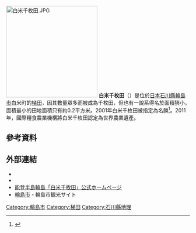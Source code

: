 [[File:白米千枚田.JPG|250px]]
'''白米千枚田'''（{{lang-ja|しろよねせんまいだ}}）是位於[[日本|日本]][[石川縣|石川縣]][[輪島市|輪島市]]白米町的[[梯田|梯田]]，因其數量眾多而被成為千枚田，但也有一說系得名於面積狹小。面積最小的田地面積只有約0.2平方米。2001年白米千枚田被指定為名勝<ref>{{Cite web |url=https://kunishitei.bunka.go.jp/heritage/detail/401/3286 |title=白米の千枚田 文化庁国指定文化財等データベース |access-date=2019-12-08 |archive-date=2020-11-27 |archive-url=https://web.archive.org/web/20201127205545/https://kunishitei.bunka.go.jp/heritage/detail/401/3286 |dead-url=no }}</ref>。2011年，國際糧食農業機構將白米千枚田認定為世界農業遺產。

== 參考資料 ==
{{reflist}}
== 外部連結 ==
*{{Facebook|senmaida|白米千枚田}}
*{{Facebook|azenokirameki|輪島白米千枚田 あぜのきらめき}}
*[http://senmaida.wajima-kankou.jp/ 能登半島輪島「白米千枚田」公式ホームページ] {{Wayback|url=http://senmaida.wajima-kankou.jp/ |date=20210124211901 }}
*[http://wajimanavi.lg.jp/www/index.jsp 輪島市] {{Wayback|url=http://wajimanavi.lg.jp/www/index.jsp |date=20210225041918 }} - 輪島市観光サイト
[[Category:輪島市|Category:輪島市]]
[[Category:梯田|Category:梯田]]
[[Category:石川縣地理|Category:石川縣地理]]